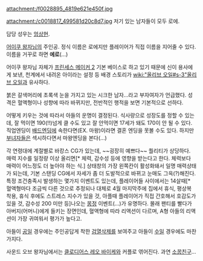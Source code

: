 attachment:/f0028895_4819e621e450f.jpg

attachment:/c0018817_499581d20c8d7.jpg
저기 있는 남자들이 모두 로에.

담당 성우는 [[엄상현]].

[[어이쿠 왕자님]]의 주인공. 정식 이름은 로에지만 플레이어가 직접 이름을 지어줄 수 있다. 이름을 거꾸로 하면 '''에로'''(…)

어이쿠 왕자님 자체가 [[프린세스 메이커 2]] 기본 베이스로 하고 있기 때문에 신이 용사에게 보낸, 천계에서 내려온 아이라는 설정 등 배경 스토리가 [[wiki:"올리브 오일#s-3"올리브 오일]]과 유사하다. 

붉은 갈색머리에 초록색 눈을 가지고 있는 시크한 남자...라고 부자여자가 언급했다. 성격은 혈액형이나 성향에 따라 바뀌지만, 전반적인 행적을 보면 기본적으로 선하다.

어떻게 키우는 것에 따라서 아들의 운명이 결정된다. 식사량으로 성장도를 정할 수 있는데, 잘 먹이면 190(!!)넘게 클 수도 있고 잘 안먹이면 17세가 돼도 170이 안 될 수 있다. 직업엔딩이 [[배드엔딩]]에 속한다면(EX. 마왕)이라면 결혼 엔딩을 못볼 수도 있다. 하지만 [[부녀자]]들은 섹시하다면서 마왕엔딩을 본다(…)

각 연령대에 계절별로 바캉스 CG가 있는데, ~~굉장히 예쁘다~~ 퀄리티가 상당하다. 매력 지수를 일정량 이상 올리면[* 체력, 감수성 등에 영향을 받는다고 한다. 체력보다 매력이 어느정도 더 높아야 하는 식.] 상태창의 가장 왼쪽칸이 활성화돼서 일명 매력상태가 되는데, 기본 스탠딩 CG에서 자세가 좀 더 도발적으로 바뀌고 눈매도 그윽(?)해진다. 특정 조건충족시 발생하는 몇가지 이벤트도 있는데, 플레이어들 사이에서는 14살때[* 혈액형마다 조금씩 다른 것으로 추정되나 대체로 4월 마지막주에 집에서 휴식, 평상복 착용, 휴식 후에도 스트레스 지수가 있을 것, 아플때 플레이어가 직접 간호해서 호감도가 있을 것, 감수성 200 미만 등]나오는 [[몽정]] 이벤트(…)가 유명하다. 몰래 팬티를 빨다가 아버지(어머니)에게 들키는 장면인데, 혈액형에 따라 리액션이 다르며, A형 아들의 리액션이 가장 귀여워서 평가가 높다고.

아들이 [[공]]일 경우에는 주인공답게 착한 [[검열삭제]]를 보여주고 아들이 [[수]]일 경우에도 마찬가지다.

사운드 오브 왕자님에서는 [[클로디어스 레오 바이케]]와 커플로 엮어진다. 과연 [[소꿉친구]]...
